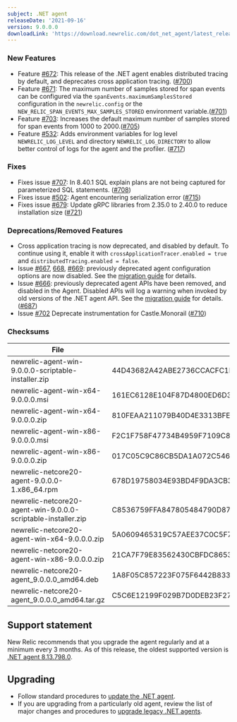 ```yaml
---
subject: .NET agent
releaseDate: '2021-09-16'
version: 9.0.0.0
downloadLink: 'https://download.newrelic.com/dot_net_agent/latest_release'
---
```


### New Features
* Feature [#672](https://github.com/newrelic/newrelic-dotnet-agent/issues/672): This release of the .NET agent enables distributed tracing by default, and deprecates cross application tracing. ([#700](https://github.com/newrelic/newrelic-dotnet-agent/pull/700))
* Feature [#671](https://github.com/newrelic/newrelic-dotnet-agent/issues/671): The maximum number of samples stored for span events can be configured via the `spanEvents.maximumSamplesStored` configuration in the `newrelic.config` or the `NEW_RELIC_SPAN_EVENTS_MAX_SAMPLES_STORED` environment variable.([#701](https://github.com/newrelic/newrelic-dotnet-agent/pull/701))
* Feature [#703](https://github.com/newrelic/newrelic-dotnet-agent/issues/703): Increases the default maximum number of samples stored for span events from 1000 to 2000.([#705](https://github.com/newrelic/newrelic-dotnet-agent/pull/705))
* Feature [#532](https://github.com/newrelic/newrelic-dotnet-agent/issues/532): Adds environment variables for log level `NEWRELIC_LOG_LEVEL` and directory `NEWRELIC_LOG_DIRECTORY` to allow better control of logs for the agent and the profiler. ([#717](https://github.com/newrelic/newrelic-dotnet-agent/pull/717))

### Fixes
* Fixes issue [#707](https://github.com/newrelic/newrelic-dotnet-agent/issues/707): In 8.40.1 SQL explain plans are not being captured for parameterized SQL statements. ([#708](https://github.com/newrelic/newrelic-dotnet-agent/pull/708))
* Fixes issue [#502](https://github.com/newrelic/newrelic-dotnet-agent/issues/502): Agent encountering serialization error ([#715](https://github.com/newrelic/newrelic-dotnet-agent/pull/715))
* Fixes issue [#679](https://github.com/newrelic/newrelic-dotnet-agent/issues/679): Update gRPC libraries from 2.35.0 to 2.40.0 to reduce installation size ([#721](https://github.com/newrelic/newrelic-dotnet-agent/pull/721))

### Deprecations/Removed Features
* Cross application tracing is now deprecated, and disabled by default. To continue using it, enable it with `crossApplicationTracer.enabled = true` and `distributedTracing.enabled = false`.
* Issue [#667](https://github.com/newrelic/newrelic-dotnet-agent/issues/611), [668](https://github.com/newrelic/newrelic-dotnet-agent/issues/668), [#669](https://github.com/newrelic/newrelic-dotnet-agent/issues/669): previously deprecated agent configuration options are now disabled.  See the [migration guide](https://docs.newrelic.com/docs/agents/net-agent/getting-started/8x-to-9x-agent-migration-guide/#removal-of-deprecated-agent-configuration-settings) for details.
* Issue [#666](https://github.com/newrelic/newrelic-dotnet-agent/issues/666): previously deprecated agent APIs have been removed, and disabled in the Agent. Disabled APIs will log a warning when invoked by old versions of the .NET agent API. See the [migration guide](https://docs.newrelic.com/docs/agents/net-agent/getting-started/8x-to-9x-agent-migration-guide/#removal-of-deprecated-public-agent-api-methods) for details. ([#687](https://github.com/newrelic/newrelic-dotnet-agent/pull/687))
* Issue [#702](https://github.com/newrelic/newrelic-dotnet-agent/issues/702) Deprecate instrumentation for Castle.Monorail ([#710](https://github.com/newrelic/newrelic-dotnet-agent/pull/710))

### Checksums
| File | SHA - 256  Hash |
| ---| ---|
| newrelic-agent-win-9.0.0.0-scriptable-installer.zip | 44D43682A42ABE2736CCACFC1F762155898DFC3E692091D351F12389A88B8A46 |
| newrelic-agent-win-x64-9.0.0.0.msi | 161EC6128E104F87D4800ED6D311B3D918BDE678AEC9B599ED7A247327ED971B |
| newrelic-agent-win-x64-9.0.0.0.zip | 810FEAA211079B40D4E3313BFEE347EA3F947BF278CFA4AC8C55CA0685830CF8 |
| newrelic-agent-win-x86-9.0.0.0.msi | F2C1F758F47734B4959F7109C8FECD2FB2D18CC2A94661D4BDE75F092EDDBF77 |
| newrelic-agent-win-x86-9.0.0.0.zip | 017C05C9C86CB5DA1A072C546B44619665A90130813E37C5E9EFF256ED10193D |
| newrelic-netcore20-agent-9.0.0.0-1.x86_64.rpm | 678D19758034E93BD4F9DA3CB3407BDC9405F9CD91C69C62DE20C6D38B59B81C |
| newrelic-netcore20-agent-win-9.0.0.0-scriptable-installer.zip | C8536759FFA847805484790D87A34A1506042B037F691A2619F67EAFB219D398 |
| newrelic-netcore20-agent-win-x64-9.0.0.0.zip | 5A0609465319C57AEE37C0C5F7686062E0B0A694488A2DEAB0563651C6E6011C |
| newrelic-netcore20-agent-win-x86-9.0.0.0.zip | 21CA7F79E83562430CBFDC8653D8527915E5CA2B8F804D53154299A9ACAD5803 |
| newrelic-netcore20-agent_9.0.0.0_amd64.deb | 1A8F05C857223F075F6442B8332FB35BEA7892C3B50B01C4B8A9472E05E4FC08 |
| newrelic-netcore20-agent_9.0.0.0_amd64.tar.gz | C5C6E12199F029B7D0DEB23F27D1D4FAC413284D446CEA29200FE1F1500AEFD3 |

## Support statement

New Relic recommends that you upgrade the agent regularly and at a minimum every 3 months. As of this release, the oldest supported version is [.NET agent 8.13.798.0](/docs/release-notes/agent-release-notes/net-release-notes/net-agent-8137980).

## Upgrading

* Follow standard procedures to [update the .NET agent](/docs/agents/net-agent/installation-configuration/update-net-agent).
* If you are upgrading from a particularly old agent, review the list of major changes and procedures to [upgrade legacy .NET agents](/docs/agents/net-agent/troubleshooting/upgrade-legacy-net-agents).
